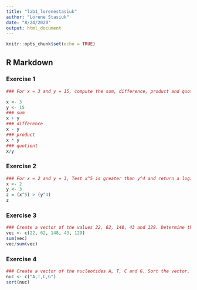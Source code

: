 ```yaml
---
title: "lab1_lorenestasiuk"
author: "Lorene Stasiuk"
date: "8/24/2020"
output: html_document
---
```


```r
knitr::opts_chunk$set(echo = TRUE)
```

## R Markdown

### Exercise 1
```r
### For x = 3 and y = 15, compute the sum, difference, product and quotient of x and y

x <- 3
y <- 15
### sum
x + y
### difference
x - y
### product
x * y
### quotient
x/y
```


### Exercise 2
```r
### For x = 2 and y = 3, Test x^5 is greater than y^4 and return a logical value
x <- 2
y <- 3
z = (x^5) > (y^4)
z
```

### Exercise 3
```r
### Create a vector of the values 22, 62, 148, 43 and 129. Determine the sum of the vector. Divide each value in the vector by the sum to determine relate frequency.
vec <- c(22, 62, 148, 43, 129)
sum(vec)
vec/sum(vec)
```


### Exercise 4
```r
### Create a vector of the nucleotides A, T, C and G. Sort the vector.
nuc <- c("A,T,C,G")
sort(nuc)
```